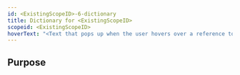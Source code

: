 ```yaml
---
id: <ExistingScopeID>-6-dictionary
title: Dictionary for <ExistingScopeID>
scopeid: <ExistingScopeID>
hoverText: "<Text that pops up when the user hovers over a reference to this Dictionary>"
---
```

<!--A dictionary is a glossary that contains all terms that are defined in a specific scope, as well as every meaning that is defined for each term.
Please fill in the placeholders in this file as follows:
- `<ExistingScopeID>`: identifier of the scope in which the term is defined;
- `<Existing Scope>`: human readable text that identifies the scope in which this item is defined;
-->

## Purpose
<!--State the purpose(s) that this dictionary aims to fulfill, in such a way that readers can easily determine whether or not it is useful for them to use it. This text should appear as the introduction of the (generated) dictionary.-->

<!--
---
## Footnotes

[//]: # This (optional) section contains any footnotes that may have been specified in the text above.

[^1]: the text for footnote [^1] goes here.

-->
